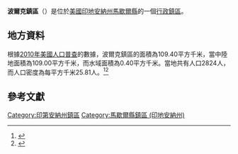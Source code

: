 {{noteTA
|G1=USState
|G2=地名
|G3=Unit
}}
{{Infobox settlement
|official_name            = 波爾克鎮區
|native_name = Polk Township
|settlement_type          = [[行政鎮區|行政鎮區]]
|image_skyline            = 
|imagesize                = 
|image_map                = Map highlighting Polk Township, Marshall County, Indiana.svg
|mapsize                  = 250px
|pushpin_map  =USA Indiana
|pushpin_label = 波爾克鎮區
|pushpin_label_position   = top
|pushpin_map_caption      = 波爾克鎮區在印地安納州的位置
|subdivision_type         = [[世界政區索引|國家]]
|subdivision_type1        = [[美国州份|州份]]
|subdivision_type2        = [[印地安納州行政区划|縣]]
|subdivision_name         = [[美国|美国]]
|subdivision_name1        = [[印地安納州|印地安納州]]
|subdivision_name2        = [[馬歇爾縣_(印地安納州)|馬歇爾縣]]
|elevation_ft             = 738
|elevation_m              = 225
|timezone                 = [[北美东部時區|北美东部時區]]
|area_total_km2           = 109.40
|area_land_km2            = 109.00
|area_water_km2           = 0.40
|area_total_sq_mi         = 
|area_land_sq_mi          = 
|area_water_sq_mi         = 
|population_as_of         = [[2010年美國人口普查|2010]]
|population_footnotes     = 
|population_total         = 2824
|population_density_km2   = auto
|population_density_sq_mi = auto
|utc_offset               = -5
|coordinates              = {{coord|41|25|44|N|86|24|39|W|type:city_region:US-AL_source:GNS-enwiki|display=inline,title}}
| coor_pinpoint           = 
| coordinates_footnotes   = 
|timezone_DST             = EDT
|utc_offset_DST           = -4
|postal_code_type         = [[美國郵區編號|郵區編號]]
|postal_code              = 46563, 46574
|area_code                = {{link-en|电话区号574|Area code 574|574}}
|blank_name = [[地名信息系统|GNIS ID]]
|blank_info = 453755
}}
'''波爾克鎮區'''（{{lang-en|Polk Township}}）是位於[[美國|美國]][[印地安納州|印地安納州]][[馬歇爾縣_(印地安納州)|馬歇爾縣]]的一個[[行政鎮區|行政鎮區]]。

== 地方資料 ==
根據[[2010年美國人口普查|2010年美國人口普查]]的數據，波爾克鎮區的面積為109.40平方千米，當中陸地面積為109.00平方千米，而水域面積為0.40平方千米。當地共有人口2824人，而人口密度為每平方千米25.81人。<ref name="GR8">{{cite web|url=http://factfinder2.census.gov|publisher=[[美国人口调查局|美国人口调查局]]|accessdate=2011-05-14|title=American FactFinder|archive-date=2013-09-11|archive-url=https://web.archive.org/web/20130911234518/http://factfinder2.census.gov/|dead-url=no}}</ref><ref>{{cite web|url=https://www.citypopulation.de/en/usa/indiana/admin/|title=USA: Indiana (Counties and Townships) - City Population|access-date=2020-08-04|archive-date=2020-04-22|archive-url=https://web.archive.org/web/20200422090607/https://www.citypopulation.de/en/usa/indiana/admin/|dead-url=no}}</ref>

== 參考文獻 ==
{{reflist}}

{{馬歇爾縣 (印地安納州)}}

{{DEFAULTSORT:Polk Township}}
[[Category:印第安納州鎮區|Category:印第安納州鎮區]]
[[Category:馬歇爾縣鎮區_(印地安納州)|Category:馬歇爾縣鎮區 (印地安納州)]]

{{Indiana-geo-stub}}
<nowiki></nowiki>